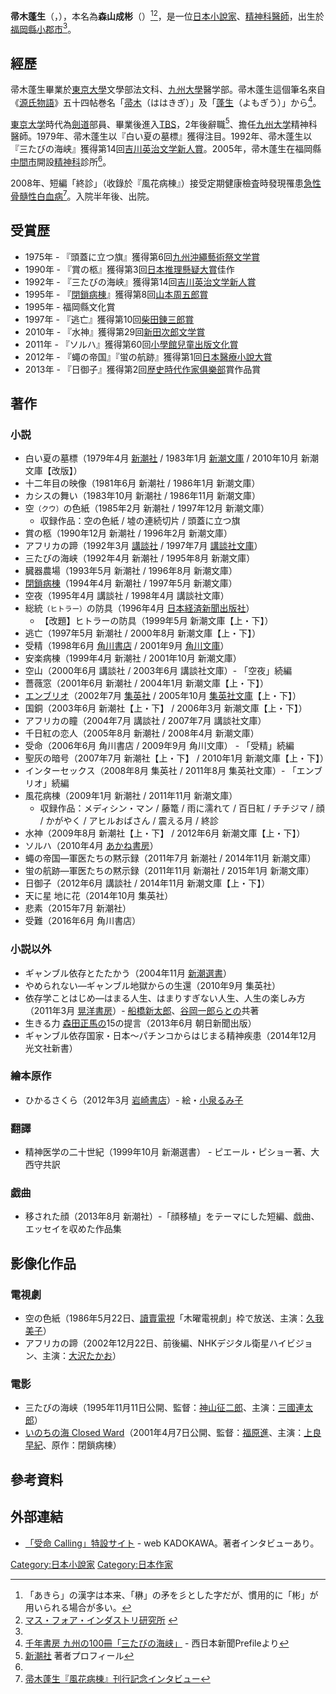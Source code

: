 
{{Infobox writer
| name          = 帚木蓬生
| 原文名稱 = 帚木 蓬生
| 日文假名 = ははきぎ ほうせい
| 羅馬拼音 = Hahakigi Hōsei
| birth_name    = 森山成彬
| birth_date    = {{birth date and age|1947|1|22}}
| birth_place   = {{JPN}}[[福岡縣|福岡縣]][[小郡市|小郡市]]
| death_date    = 
| death_place   = 
| occupation    = [[小說家|小說家]]、[[精神科醫師|精神科醫師]]
| nationality   = {{JPN}}
| period        = 1975年 - 
| genre         = [[醫療|醫療]]・[[懸疑|懸疑]]
| subject       = 
| movement      = 
| notable_works = 『[[閉鎖病棟|閉鎖病棟]]』（1994年）<br />『[[エンブリオ_(小説)|エンブリオ]]』（2002年）
| awards        = [[吉川英治文学新人賞|吉川英治文学新人賞]]（1992年）<br />[[山本周五郎賞|山本周五郎賞]]（1995年）<br />[[柴田錬三郎賞|柴田錬三郎賞]]（1997年）<br />[[新田次郎文学賞|新田次郎文学賞]]（2010年）
| debut_works   = 
}}
'''帚木蓬生'''（{{lang-ja|帚木 蓬生}}，{{bd|1947年|1月22日|||}}），本名為'''森山成彬'''（{{jpn|j=森山 成彬|hg=もりやま なりあきら|rm=Moriyama Nariakira|link=no}}）<ref>「あきら」の漢字は本来、「楙」の矛を彡とした字だが、慣用的に「彬」が用いられる場合が多い。</ref><ref>[http://www.kyushu-u.ac.jp/magazine/kyudai-koho/No_79/hyoshi.pdf マス・フォア・インダストリ研究所] {{Wayback|url=http://www.kyushu-u.ac.jp/magazine/kyudai-koho/No_79/hyoshi.pdf |date=20140222001755 }}</ref>，是一位[[日本|日本]][[小說家|小說家]]、[[精神科醫師|精神科醫師]]，出生於[[福岡縣|福岡縣]][[小郡市|小郡市]]<ref name=nishinippon />。

== 經歷 ==
帚木蓬生畢業於[[東京大學|東京大學]]文學部法文科、[[九州大學|九州大學]]醫学部。帚木蓬生這個筆名來自《[[源氏物語|源氏物語]]》五十四帖巻名「[[帚木_(源氏物語)|帚木]]（ははきぎ）」及「[[蓬生|蓬生]]（よもぎう）」から<ref name=nishinippon>[http://www.nishinippon.co.jp/nnp/book/kyushu100/2007/09/post_88.shtml 千年書房 九州の100冊「三たびの海峡」] {{webarchive|url=https://archive.is/20130501020408/http://www.nishinippon.co.jp/nnp/book/kyushu100/2007/09/post_88.shtml |date=2013-05-01 }} - 西日本新聞Prefileより</ref>。

[[東京大学|東京大学]]時代為[[劍道|劍道]]部員、畢業後進入[[TBS電視|TBS]]，2年後辭職<ref>[http://www.shinchosha.co.jp/writer/2538/ 新潮社] {{Wayback|url=http://www.shinchosha.co.jp/writer/2538/ |date=20210615132035 }}著者プロフィール</ref>、擔任[[九州大学|九州大学]]精神科醫師。1979年、帚木蓬生以『白い夏の墓標』獲得注目。1992年、帚木蓬生以『三たびの海峡』獲得第14回[[吉川英治文学新人賞|吉川英治文学新人賞]]。2005年，帚木蓬生在福岡縣[[中間市|中間市]]開設[[精神科|精神科]]診所<ref name=nishinippon />。


2008年、短編「終診」（收錄於『風花病棟』）接受定期健康檢査時發現罹患[[急性骨髓性白血病|急性骨髓性白血病]]<ref>[http://www.shinchosha.co.jp/shinkan/nami/shoseki/331416.html 帚木蓬生『風花病棟』刊行記念インタビュー]{{dead link|date=2017年12月 |bot=InternetArchiveBot |fix-attempted=yes }}</ref>。入院半年後、出院。

== 受賞歴 ==
* 1975年 - 『頭蓋に立つ旗』獲得第6回[[九州藝術祭文学賞|九州沖繩藝術祭文学賞]]
* 1990年 - 『賞の柩』獲得第3回[[日本推理懸疑大賞|日本推理懸疑大賞]]佳作
* 1992年 - 『三たびの海峡』獲得第14回[[吉川英治文学新人賞|吉川英治文学新人賞]]
* 1995年 - 『[[閉鎖病棟_Closed_Ward|閉鎖病棟]]』獲得第8回[[山本周五郎賞|山本周五郎賞]]
* 1995年 - 福岡縣文化賞
* 1997年 - 『逃亡』獲得第10回[[柴田錬三郎賞|柴田錬三郎賞]]
* 2010年 - 『水神』獲得第29回[[新田次郎文学賞|新田次郎文学賞]]
* 2011年 - 『ソルハ』獲得第60回[[小學館兒童出版文化賞|小學館兒童出版文化賞]]
* 2012年 - 『蠅の帝国』『蛍の航跡』獲得第1回[[日本醫療小說大賞|日本醫療小說大賞]]
* 2013年 - 『日御子』獲得第2回[[歴史時代作家俱樂部|歴史時代作家俱樂部]]賞作品賞

== 著作 ==
=== 小説 ===
* 白い夏の墓標（1979年4月 [[新潮社|新潮社]] / 1983年1月 [[新潮文庫|新潮文庫]] / 2010年10月 新潮文庫【改版】）
* 十二年目の映像（1981年6月 新潮社 / 1986年1月 新潮文庫）
* カシスの舞い（1983年10月 新潮社 / 1986年11月 新潮文庫）
* 空<small>（クウ）</small>の色紙（1985年2月 新潮社 / 1997年12月 新潮文庫）
** 収録作品：空の色紙 / 墟の連続切片 / 頭蓋に立つ旗
* 賞の柩（1990年12月 新潮社 / 1996年2月 新潮文庫）
* アフリカの蹄（1992年3月 [[講談社|講談社]] / 1997年7月 [[講談社文庫|講談社文庫]]）
* 三たびの海峡（1992年4月 新潮社 / 1995年8月 新潮文庫）
* 臓器農場（1993年5月 新潮社 / 1996年8月 新潮文庫）
* [[閉鎖病棟_Closed_Ward|閉鎖病棟]]（1994年4月 新潮社 / 1997年5月 新潮文庫）
* 空夜（1995年4月 講談社 / 1998年4月 講談社文庫）
* 総統<small>（ヒトラー）</small>の防具（1996年4月 [[日本経済新聞出版社|日本経済新聞出版社]]）
** 【改題】ヒトラーの防具（1999年5月 新潮文庫【上・下】）
* 逃亡（1997年5月 新潮社 / 2000年8月 新潮文庫【上・下】）
* 受精（1998年6月 [[角川書店|角川書店]] / 2001年9月 [[角川文庫|角川文庫]]）
* 安楽病棟（1999年4月 新潮社 / 2001年10月 新潮文庫）
* 空山（2000年6月 講談社 / 2003年6月 講談社文庫）- 「空夜」続編
* 薔薇窓（2001年6月 新潮社 / 2004年1月 新潮文庫【上・下】）
* [[エンブリオ_(小説)|エンブリオ]]（2002年7月 [[集英社|集英社]] / 2005年10月 [[集英社文庫|集英社文庫]]【上・下】）
* 国銅（2003年6月 新潮社【上・下】 / 2006年3月 新潮文庫【上・下】）
* アフリカの瞳（2004年7月 講談社 / 2007年7月 講談社文庫）
* 千日紅の恋人（2005年8月 新潮社 / 2008年4月 新潮文庫）
* 受命（2006年6月 角川書店 / 2009年9月 角川文庫） - 「受精」続編
* 聖灰の暗号（2007年7月 新潮社【上・下】 / 2010年1月 新潮文庫【上・下】）
* インターセックス（2008年8月 集英社 / 2011年8月 集英社文庫）- 「エンブリオ」続編
* 風花病棟（2009年1月 新潮社 / 2011年11月 新潮文庫）
** 収録作品：メディシン・マン / 藤篭 / 雨に濡れて / 百日紅 / チチジマ / 顔 / かがやく / アヒルおばさん / 震える月 / 終診
* 水神（2009年8月 新潮社【上・下】 / 2012年6月 新潮文庫【上・下】）
* ソルハ（2010年4月 [[あかね書房|あかね書房]]）
* 蠅の帝国―軍医たちの黙示録（2011年7月 新潮社 /  2014年11月 新潮文庫）
* 蛍の航跡―軍医たちの黙示録（2011年11月 新潮社 / 2015年1月 新潮文庫）
* 日御子（2012年6月 講談社 / 2014年11月 新潮文庫【上・下】）
* 天に星 地に花（2014年10月 集英社）
* 悲素（2015年7月 新潮社）
* 受難（2016年6月 角川書店）

=== 小説以外 ===
* ギャンブル依存とたたかう（2004年11月 [[新潮選書|新潮選書]]）
* やめられない―ギャンブル地獄からの生還（2010年9月 集英社）
* 依存学ことはじめ―はまる人生、はまりすぎない人生、人生の楽しみ方（2011年3月 [[晃洋書房|晃洋書房]]）- [[船橋新太郎|船橋新太郎]]、[[谷岡一郎|谷岡一郎]]らとの共著
* 生きる力 [[森田正馬|森田正馬]]の15の提言（2013年6月 朝日新聞出版）
* ギャンブル依存国家・日本〜パチンコからはじまる精神疾患（2014年12月 光文社新書）

=== 繪本原作 ===
* ひかるさくら（2012年3月 [[岩崎書店|岩崎書店]]）- 絵・[[小泉るみ子|小泉るみ子]]

=== 翻譯 ===
* 精神医学の二十世紀（1999年10月 新潮選書） - ピエール・ピショー著、大西守共訳

=== 戯曲 ===
* 移された顔（2013年8月 新潮社）-「顔移植」をテーマにした短編、戯曲、エッセイを収めた作品集

== 影像化作品 ==
=== 電視劇 ===
* 空の色紙（1986年5月22日、[[讀賣電視|讀賣電視]]「木曜電視劇」枠で放送、主演：[[久我美子|久我美子]]）
* アフリカの蹄（2002年12月22日、前後編、NHKデジタル衛星ハイビジョン、主演：[[大沢たかお|大沢たかお]]）

=== 電影 ===
* 三たびの海峡（1995年11月11日公開、監督：[[神山征二郎|神山征二郎]]、主演：[[三國連太郎|三國連太郎]]）
* [[閉鎖病棟_Closed_Ward#映画『いのちの海_Closed_Ward』|いのちの海 Closed Ward]]（2001年4月7日公開、監督：[[福原進|福原進]]、主演：[[上良早紀|上良早紀]]、原作：閉鎖病棟）

== 參考資料 ==
{{Reflist}}

== 外部連結 ==
* [https://web.archive.org/web/20130114161842/http://www.kadokawa.co.jp/sp/200606-01/index02.html 「受命 Calling」特設サイト] - web KADOKAWA。著者インタビューあり。


[[Category:日本小說家|Category:日本小說家]]
[[Category:日本作家|Category:日本作家]]